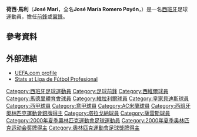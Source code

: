 {{spanish name 2|Romero|Poyón}}
{{noteta
|G1=laliga
|T=zh-hans:何塞·马里;zh-hk:荷西·馬利;zh-tw:荷西·馬利;
|1=zh-hans:何塞·马里;zh-hk:荷西·馬利;zh-tw:荷西·馬利;
}}
{{Football player infobox
| playername= 荷西·馬利<br />''José Mari''
| image = 
| fullname = José Maria Romero Poyón
| height = {{height|m=1.83}}
| nickname = 
| dateofbirth = {{birth date and age|1978|12|10}}
| cityofbirth = [[塞維利亞|塞維利亞]]
| countryofbirth = [[西班牙|西班牙]]
| currentclub = [[塔拉戈納體操|塔拉戈納]]
| clubnumber = TBA
| position = [[前鋒_(足球)|前鋒]]
| years = 1996-97<br />1997-99<br />2000-03<br />2002-03<br />2003-07<br />2007-08<br />2009-
| clubs = [[西維爾足球會|西維爾]]<br />[[馬德里體育會|馬德里體育會]]<br />[[AC米蘭|AC米蘭]]<br /> →[[馬德里體育會|馬德里體育會]] (外借)<br />[[維拉利爾足球會|維拉利爾]]<br />[[皇家貝迪斯|貝迪斯]]<br />[[塔拉戈納體操|塔拉戈納]]
| caps(goals) = 21 (7)<br />84 (20)<br />52 (5)<br />31 (6)<br />113 (15)<br />21 (1)<br />0 (0)
| nationalyears = 2001-03
| nationalteam = [[西班牙國家足球隊|西班牙]] 
| nationalcaps(goals) = 4 (1)
| pcupdate = 2009年2月3日
| ntupdate = 2009年1月1日
}}{{中文譯名
| english    = '''José Mari'''
| putonghua  = 何塞·马里
| taiwan     = 何塞·馬里
| cantonese  = 荷西·馬利<small>（[[香港有線電視體育平台|有線]]、[[明報|明報]]、[[新浪網|新浪網]]）</small><ref>[http://soccer.mingpao.com/cfm/Database5.cfm?ChampionID=1&TeamID=26&PlayerID=886 明報足球網 荷西·馬利]{{dead link|date=2018年4月 |bot=InternetArchiveBot |fix-attempted=yes }}</ref><ref>[http://soccer.sina.com.hk/cgi-bin/so/player/show.cgi?action=list&id=1851&total=41&page=4 荷西·馬利球員資料]</ref><br />祖些·馬里<small>（[[澳博|澳博]]）</small><ref>{{Cite web |url=http://web.macauslot.com/soccer/html/database/player/ch-player_1257.html |title=澳博網頁 |accessdate=2008-08-17 |archive-date=2009-01-25 |archive-url=https://web.archive.org/web/20090125130406/http://web.macauslot.com/soccer/html/database/player/ch-player_1257.html |dead-url=no }}</ref>
|}}
{{MedalTop}}
{{MedalSport | 男子[[奧林匹克運動會足球比賽|足球]]}}
{{MedalSilver | [[2000年悉尼奧運|2000年悉尼奧運]] | [[2000年夏季奧林匹克運動會男子足球比賽|西班牙]]}}
{{MedalBottom}}

'''荷西·馬利'''（'''José Mari'''，全名'''José María Romero Poyón'''，{{bd|1978年|12月10日|catidx=Jose Mari}}）是一名[[西班牙|西班牙]]足球運動員，擔任[[前鋒_(足球)|前鋒]]或[[中場|翼鋒]]。

== 參考資料 ==
{{reflist}}

== 外部連結 ==
* [http://www.uefa.com/competitions/UCL/Players/Player=27623/index.html UEFA.com profile] {{Wayback|url=http://www.uefa.com/competitions/UCL/Players/Player=27623/index.html |date=20080530002930 }} 
* [http://www.lfp.es/historico/primera/plantillas/historial.asp?jug=6391 Stats at Liga de Fútbol Profesional] {{Wayback|url=http://www.lfp.es/historico/primera/plantillas/historial.asp?jug=6391 |date=20080623025537 }} {{es icon}}

{{DEFAULTSORT:Jose Mari}}
[[Category:西班牙足球運動員|Category:西班牙足球運動員]]
[[Category:足球前鋒|Category:足球前鋒]]
[[Category:西維爾球員|Category:西維爾球員]]
[[Category:馬德里體育會球員|Category:馬德里體育會球員]]
[[Category:維拉利爾球員|Category:維拉利爾球員]]
[[Category:皇家貝迪斯球員|Category:皇家貝迪斯球員]]
[[Category:西甲球員|Category:西甲球員]]
[[Category:意甲球員|Category:意甲球員]]
[[Category:AC米蘭球員|Category:AC米蘭球員]]
[[Category:西班牙奧林匹克運動會銀牌得主|Category:西班牙奧林匹克運動會銀牌得主]]
[[Category:塔拉戈納球員|Category:塔拉戈納球員]]
[[Category:薩雷斯球員|Category:薩雷斯球員]]
[[Category:2000年夏季奧林匹克運動會足球運動員|Category:2000年夏季奧林匹克運動會足球運動員]]
[[Category:2000年夏季奥林匹克运动会奖牌得主|Category:2000年夏季奥林匹克运动会奖牌得主]]
[[Category:奧林匹克運動會足球獎牌得主|Category:奧林匹克運動會足球獎牌得主]]